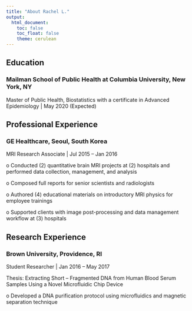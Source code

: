 ```yaml
---
title: "About Rachel L."
output: 
  html_document:
    toc: false
    toc_float: false
    theme: cerulean
---
```


## Education


### Mailman School of Public Health at Columbia University, New York, NY

Master of Public Health, Biostatistics with a certificate in Advanced Epidemiology | May 2020 (Expected)


## Professional Experience


### GE Healthcare, Seoul, South Korea

MRI Research Associate | Jul 2015 – Jan 2016

o	Conducted (2) quantitative brain MRI projects at (2) hospitals and performed data collection, management, and analysis

o	Composed full reports for senior scientists and radiologists

o	Authored (4) educational materials on introductory MRI physics for employee trainings

o	Supported clients with image post-processing and data management workflow at (3) hospitals


## Research Experience


### Brown University, Providence, RI

Student Researcher | Jan 2016 – May 2017

Thesis: Extracting Short – Fragmented DNA from Human Blood Serum Samples Using a Novel    Microfluidic Chip Device

o	Developed a DNA purification protocol using microfluidics and magnetic separation technique 


